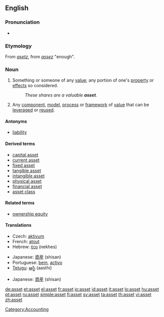 {{see|ASSET}}
{{wikipedia}}
==English==

===Pronunciation===
* {{IPA|/'æset/}}

===Etymology===
From {{AF.}} ''[[asetz]]'', from {{OF.}} ''[[assez]]'' "enough".

===Noun===
{{en-noun}}

# Something or someone of any [[value]]; any portion of one's [[property]] or [[effect]]s so considered.
#: ''These shares are a valuable '''asset'''.''
# {{software}} Any [[component]], [[model]], [[process]] or [[framework]] of [[value]] that can be [[leverage]]d or [[reuse]]d.

====Antonyms====
* [[liability]]

====Derived terms====
* [[capital asset]]
* [[current asset]]
* [[fixed asset]]
* [[tangible asset]]
* [[intangible asset]]
* [[physical asset]]
* [[financial asset]]
* [[asset class]]

====Related terms====
* [[ownership equity]]

====Translations====
{{trans-top|something or someone of any value}}
* Czech: [[aktivum]] {{n}}
* French: [[atout]]
* Hebrew: [[נכס]] (nekhes) {{m}}
{{trans-mid}}
* Japanese: [[資産]] (shisan)
* Portuguese: [[bem]], [[activo]] {{m}}
* [[Telugu]]: [[ఆస్థి]] (aasthi)
{{trans-bottom}}

{{trans-top|software: any component, etc. that can be leveraged or reused}}
* Japanese: [[資産]] (shisan)
{{trans-mid}}
{{trans-bottom}}

[[Category:Accounting]]

[[de:asset]]
[[et:asset]]
[[el:asset]]
[[fr:asset]]
[[io:asset]]
[[id:asset]]
[[it:asset]]
[[lo:asset]]
[[hu:asset]]
[[pt:asset]]
[[ru:asset]]
[[simple:asset]]
[[fi:asset]]
[[sv:asset]]
[[ta:asset]]
[[th:asset]]
[[vi:asset]]
[[zh:asset]]